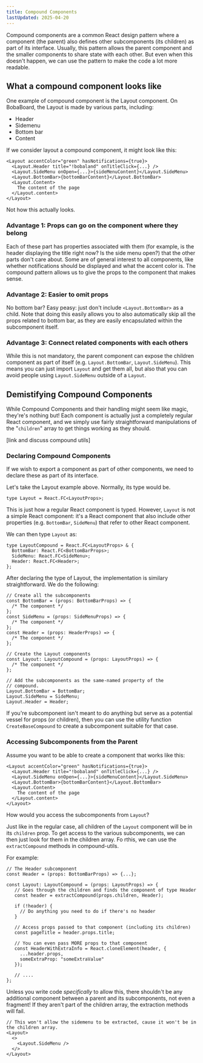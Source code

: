 ```yaml
---
title: Compound Components
lastUpdated: 2025-04-20
---
```



Compound components are a common React design pattern where a component (the
parent) also defines other subcomponents (its children) as part of its
interface. Usually, this pattern allows the parent component and the smaller
components to share state with each other. But even when this doesn't happen, we
can use the pattern to make the code a lot more readable.

## What a compound component looks like

One example of compound component is the Layout component. On BobaBoard, the
Layout is made by various parts, including:

- Header
- Sidemenu
- Bottom bar
- Content

If we consider layout a compound component, it might look like this:

```tsx
<Layout accentColor="green" hasNotifications={true}>
  <Layout.Header title="!bobaland" onTitleClick={...} />
  <Layout.SideMenu onOpen={...}>{sideMenuContent}</Layout.SideMenu>
  <Layout.BottomBar>{bottomBarContent}</Layout.BottomBar>
  <Layout.Content>
    The content of the page
  </Layout.content>
</Layout>
```

<Aside type="note">

Not how this actually looks.

</Aside>

### Advantage 1: Props can go on the component where they belong

Each of these part has properties associated with them (for example, is the
header displaying the title right now? Is the side menu open?) that the other
parts don't care about. Some are of general interest to all components, like
whether notifications should be displayed and what the accent color is. The
compound pattern allows us to give the props to the component that makes sense.

### Advantage 2: Easier to omit props

No bottom bar? Easy peasy: just don't include `<Layout.BottomBar>` as a child.
Note that doing this easily allows you to also automatically skip all the props
related to bottom bar, as they are easily encapsulated within the subcomponent
itself.

### Advantage 3: Connect related components with each others

While this is not mandatory, the parent component can expose the children
component as part of itself (e.g. `Layout.BottomBar`, `Layout.SideMenu`). This
means you can just import `Layout` and get them all, but also that you can avoid
people using `Layout.SideMenu` outside of a `Layout`.

## Demistifying Compound Components

While Compound Components and their handling might seem like magic, they're's
nothing but! Each component is actually just a completely regular React
component, and we simply use fairly straightforward manipulations of the
"`children`" array to get things working as they should.

[link and discuss compound utils]

### Declaring Compound Components

If we wish to export a component as part of other components, we need to declare
these as part of its interface.

Let's take the Layout example above. Normally, its type would be.

```tsx
type Layout = React.FC<LayoutProps>;
```

This is just how a regular React component is typed. However, `Layout` is not a
simple React component: it's a React component that also include other
properties (e.g. `BottomBar`, `SideMenu`) that refer to other React component.

We can then type `Layout` as:

```tsx
type LayoutCompound = React.FC<LayoutProps> & {
  BottomBar: React.FC<BottomBarProps>;
  SideMenu: React.FC<SideMenu>;
  Header: React.FC<Header>;
};
```

After declaring the type of Layout, the implementation is similary
straightforward. We do the following:

```tsx
// Create all the subcomponents
const BottomBar = (props: BottomBarProps) => {
  /* The component */
};
const SideMenu = (props: SideMenuProps) => {
  /* The component */
};
const Header = (props: HeaderProps) => {
  /* The component */
};

// Create the Layout components
const Layout: LayoutCompound = (props: LayoutProps) => {
  /* The component */
};

// Add the subcomponents as the same-named property of the
// compound.
Layout.BottomBar = BottomBar;
Layout.SideMenu = SideMenu;
Layout.Header = Header;
```

If you're subcomponent isn't meant to do anything but serve as a potential
vessel for props (or children), then you can use the utility function
`CreateBaseCompound` to create a subcomponent suitable for that case.

### Accessing Subcomponents from the Parent

Assume you want to be able to create a component that works like this:

```tsx
<Layout accentColor="green" hasNotifications={true}>
  <Layout.Header title="!bobaland" onTitleClick={...} />
  <Layout.SideMenu onOpen={...}>{sideMenuContent}</Layout.SideMenu>
  <Layout.BottomBar>{bottomBarContent}</Layout.BottomBar>
  <Layout.Content>
    The content of the page
  </Layout.content>
</Layout>
```

How would you access the subcomponents from `Layout`?

Just like in the regular case, all children of the `Layout` component will be in
its `children` prop. To get access to the various subcomponents, we can then
just look for them in the children array. Fo rthis, we can use the
`extractCompound` methods in compound-utils.

For example:

```tsx
// The Header subcomponent
const Header = (props: BottomBarProps) => {...};

const Layout: LayoutCompound = (props: LayoutProps) => {
   // Goes through the children and finds the component of type Header
   const header = extractCompound(props.children, Header);

   if (!header) {
     // Do anything you need to do if there's no header
   }

   // Access props passed to that component (including its children)
   const pageTitle = header.props.title;

   // You can even pass MORE props to that component
   const HeaderWithExtraInfo = React.cloneElement(header, {
     ...header.props,
     someExtraProp: "someExtraValue"
   });

   // ....
};
```

<Aside type="caution">

Unless you write code _specifically_ to allow this, there shouldn't be any
additional component between a parent and its subcomponents, not even a
fragment! If they aren't part of the children array, the extraction methods will
fail.

```tsx
// This won't allow the sidemenu to be extracted, cause it won't be in the children array.
<Layout>
  <>
    <Layout.SideMenu />
  </>
</Layout>
```

</Aside>
